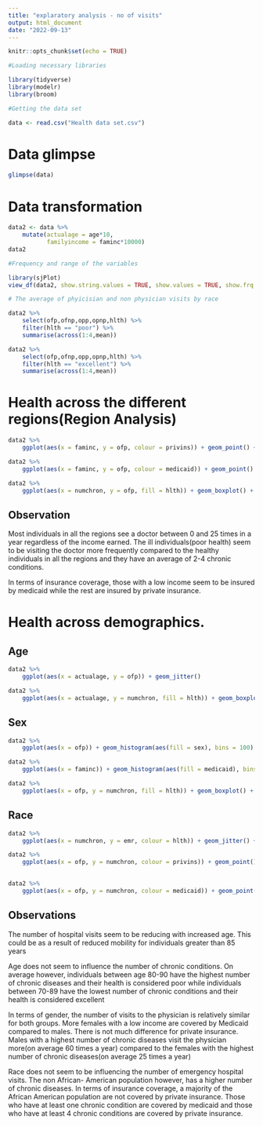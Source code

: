 ```yaml
---
title: "explaratory analysis - no of visits"
output: html_document
date: "2022-09-13"
---
```


```r
knitr::opts_chunk$set(echo = TRUE)
```

```r
#Loading necessary libraries

library(tidyverse)
library(modelr)
library(broom)

```

```r
#Getting the data set

data <- read.csv("Health data set.csv")
```

# Data glimpse

```r
glimpse(data)
```



# Data transformation

```r
data2 <- data %>% 
    mutate(actualage = age*10,
           familyincome = faminc*10000)
data2          

```

```r

#Frequency and range of the variables

library(sjPlot)
view_df(data2, show.string.values = TRUE, show.values = TRUE, show.frq = TRUE, show.labels = TRUE, show.prc = TRUE)
```

```r

# The average of phyicisian and non physician visits by race

data2 %>% 
    select(ofp,ofnp,opp,opnp,hlth) %>% 
    filter(hlth == "poor") %>% 
    summarise(across(1:4,mean))

data2 %>% 
    select(ofp,ofnp,opp,opnp,hlth) %>% 
    filter(hlth == "excellent") %>% 
    summarise(across(1:4,mean))

```

# Health across the different regions(Region Analysis)

```r
data2 %>% 
    ggplot(aes(x = faminc, y = ofp, colour = privins)) + geom_point() + facet_wrap(~region)

```

```r
data2 %>% 
    ggplot(aes(x = faminc, y = ofp, colour = medicaid)) + geom_point() + facet_wrap(~region)
```

```r
data2 %>% 
    ggplot(aes(x = numchron, y = ofp, fill = hlth)) + geom_boxplot() + facet_wrap(~region)

```

## Observation

Most individuals in all the regions see a doctor between 0 and 25 times in a year regardless of the income earned. The ill individuals(poor health) seem to be visiting the doctor more frequently compared to the healthy individuals in all the regions and they have an average of 2-4 chronic conditions.

In terms of insurance coverage, those with a low income seem to be insured by medicaid while the rest are insured by private insurance.

# Health across demographics.

## Age

```r
data2 %>% 
    ggplot(aes(x = actualage, y = ofp)) + geom_jitter()
```

```r
data2 %>% 
    ggplot(aes(x = actualage, y = numchron, fill = hlth)) + geom_boxplot()
```

## Sex

```r
data2 %>% 
    ggplot(aes(x = ofp)) + geom_histogram(aes(fill = sex), bins = 100)
```

```r
data2 %>% 
    ggplot(aes(x = faminc)) + geom_histogram(aes(fill = medicaid), bins = 30) + facet_wrap(~sex)


```

```r
data2 %>% 
    ggplot(aes(x = ofp, y = numchron, fill = hlth)) + geom_boxplot() + facet_wrap(~sex)
```

## Race

```r

data2 %>% 
    ggplot(aes(x = numchron, y = emr, colour = hlth)) + geom_jitter() + facet_wrap(~black)

```

```r

data2 %>% 
    ggplot(aes(x = ofp, y = numchron, colour = privins)) + geom_point() + facet_wrap(~black)
           

```

```r
data2 %>% 
    ggplot(aes(x = ofp, y = numchron, colour = medicaid)) + geom_point() + facet_wrap(~black)
```

## Observations

The number of hospital visits seem to be reducing with increased age. This could be as a result of reduced mobility for individuals greater than 85 years

Age does not seem to influence the number of chronic conditions. On average however, individuals between age 80-90 have the highest number of chronic diseases and their health is considered poor while individuals between 70-89 have the lowest number of chronic conditions and their health is considered excellent

In terms of gender, the number of visits to the physician is relatively similar for both groups. More females with a low income are covered by Medicaid compared to males. There is not much difference for private insurance. Males with a highest number of chronic diseases visit the physician more(on average 60 times a year) compared to the females with the highest number of chronic diseases(on average 25 times a year)

Race does not seem to be influencing the number of emergency hospital visits. The non African- American population however, has a higher number of chronic diseases. In terms of insurance coverage, a majority of the African American population are not covered by private insurance. Those who have at least one chronic condition are covered by medicaid and those who have at least 4 chronic conditions are covered by private insurance.
